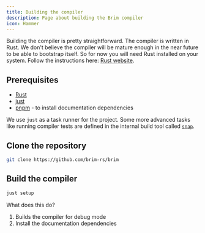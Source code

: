 ```yaml
---
title: Building the compiler
description: Page about building the Brim compiler
icon: Hammer
---
```


Building the compiler is pretty straightforward. The compiler is written in Rust.
We don't believe the compiler will be mature enough in the near future to be able to bootstrap itself. So for now you will need Rust installed on your system. 
Follow the instructions here: [Rust website](https://www.rust-lang.org/tools/install).

## Prerequisites

- [Rust](https://www.rust-lang.org/tools/install)
- [just](https://github.com/casey/just)
- [pnpm](https://pnpm.io/) - to install documentation dependencies

We use `just` as a task runner for the project. Some more advanced tasks like running compiler tests are defined in the internal build tool called [`snap`](/docs/dev-guide/snap).

## Clone the repository

```bash
git clone https://github.com/brim-rs/brim
```

## Build the compiler

```bash
just setup
```

What does this do?

1. Builds the compiler for debug mode
2. Install the documentation dependencies